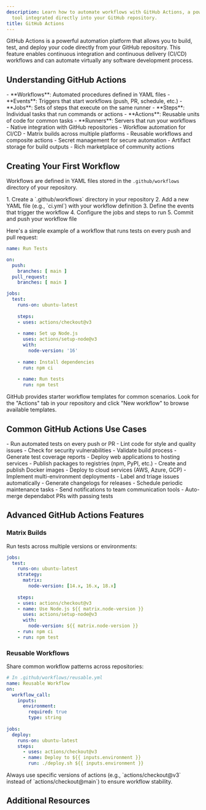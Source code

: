 ```yaml
---
description: Learn how to automate workflows with GitHub Actions, a powerful CI/CD
  tool integrated directly into your GitHub repository.
title: GitHub Actions
---
```



GitHub Actions is a powerful automation platform that allows you to build, test, and deploy your code directly from your GitHub repository. This feature enables continuous integration and continuous delivery (CI/CD) workflows and can automate virtually any software development process.

## Understanding GitHub Actions

<Tabs>
  <TabItem label="Core Concepts">
    - **Workflows**: Automated procedures defined in YAML files
    - **Events**: Triggers that start workflows (push, PR, schedule, etc.)
    - **Jobs**: Sets of steps that execute on the same runner
    - **Steps**: Individual tasks that run commands or actions
    - **Actions**: Reusable units of code for common tasks
    - **Runners**: Servers that run your workflows
  </TabItem>
  <TabItem label="Key Features">
    - Native integration with GitHub repositories
    - Workflow automation for CI/CD
    - Matrix builds across multiple platforms
    - Reusable workflows and composite actions
    - Secret management for secure automation
    - Artifact storage for build outputs
    - Rich marketplace of community actions
  </TabItem>
</Tabs>

## Creating Your First Workflow

Workflows are defined in YAML files stored in the `.github/workflows` directory of your repository.

<Steps>
  1. Create a `.github/workflows` directory in your repository
  2. Add a new YAML file (e.g., `ci.yml`) with your workflow definition
  3. Define the events that trigger the workflow
  4. Configure the jobs and steps to run
  5. Commit and push your workflow file
</Steps>

Here's a simple example of a workflow that runs tests on every push and pull request:

```yaml
name: Run Tests

on:
  push:
    branches: [ main ]
  pull_request:
    branches: [ main ]

jobs:
  test:
    runs-on: ubuntu-latest
    
    steps:
    - uses: actions/checkout@v3
    
    - name: Set up Node.js
      uses: actions/setup-node@v3
      with:
        node-version: '16'
        
    - name: Install dependencies
      run: npm ci
      
    - name: Run tests
      run: npm test
```

<Aside type="tip">
  GitHub provides starter workflow templates for common scenarios. Look for the "Actions" tab in your repository and click "New workflow" to browse available templates.
</Aside>

## Common GitHub Actions Use Cases

<Tabs>
  <TabItem label="Continuous Integration">
    - Run automated tests on every push or PR
    - Lint code for style and quality issues
    - Check for security vulnerabilities
    - Validate build process
    - Generate test coverage reports
  </TabItem>
  <TabItem label="Continuous Deployment">
    - Deploy web applications to hosting services
    - Publish packages to registries (npm, PyPI, etc.)
    - Create and publish Docker images
    - Deploy to cloud services (AWS, Azure, GCP)
    - Implement multi-environment deployments
  </TabItem>
  <TabItem label="Repository Automation">
    - Label and triage issues automatically
    - Generate changelogs for releases
    - Schedule periodic maintenance tasks
    - Send notifications to team communication tools
    - Auto-merge dependabot PRs with passing tests
  </TabItem>
</Tabs>

## Advanced GitHub Actions Features

### Matrix Builds

Run tests across multiple versions or environments:

```yaml
jobs:
  test:
    runs-on: ubuntu-latest
    strategy:
      matrix:
        node-version: [14.x, 16.x, 18.x]
        
    steps:
    - uses: actions/checkout@v3
    - name: Use Node.js ${{ matrix.node-version }}
      uses: actions/setup-node@v3
      with:
        node-version: ${{ matrix.node-version }}
    - run: npm ci
    - run: npm test
```

### Reusable Workflows

Share common workflow patterns across repositories:

```yaml
# In .github/workflows/reusable.yml
name: Reusable Workflow
on:
  workflow_call:
    inputs:
      environment:
        required: true
        type: string
    
jobs:
  deploy:
    runs-on: ubuntu-latest
    steps:
      - uses: actions/checkout@v3
      - name: Deploy to ${{ inputs.environment }}
        run: ./deploy.sh ${{ inputs.environment }}
```

<Aside type="caution">
  Always use specific versions of actions (e.g., `actions/checkout@v3` instead of `actions/checkout@main`) to ensure workflow stability.
</Aside>

## Additional Resources

<CardGrid>
  <LinkCard 
    title="GitHub Actions Documentation" 
    href="https://docs.github.com/en/actions"
    description="Official documentation for GitHub Actions" 
  />
  <LinkCard 
    title="GitHub Actions Marketplace" 
    href="https://github.com/marketplace?type=actions"
    description="Browse community-created actions for common tasks" 
  />
  <LinkCard 
    title="GitHub Actions Tutorial" 
    href="https://lab.github.com/githubtraining/github-actions:-hello-world"
    description="Interactive GitHub Learning Lab course for GitHub Actions" 
  />
</CardGrid>
